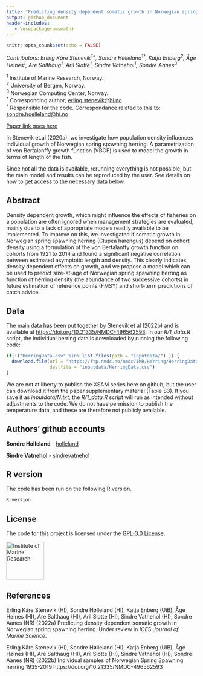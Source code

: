 ```yaml
---
title: "Predicting density dependent somatic growth in Norwegian spring spawning herring"
output: github_document
header-includes:
   - \usepackage{amsmath}
---
```


```r
knitr::opts_chunk$set(echo = FALSE)
```

*Contributors: Erling Kåre Stenevik<sup>1\*</sup>, Sondre Hølleland<sup>1&dagger;</sup>, Katja Enberg<sup>2</sup>, Åge Høines<sup>1</sup>, Are Salthaug<sup>1</sup>, Aril Slotte<sup>1</sup>, Sindre Vatnehol<sup>1</sup>, Sondre Aanes<sup>3</sup>*

  <sup>1</sup> Institute of Marine Research, Norway.<br>
  <sup>2</sup> University of Bergen, Norway.<br>
  <sup>3</sup> Norwegian Computing Center, Norway.<br>
  <sup>\*</sup> Corresponding author; [erling.stenevik@hi.no](emailto:erling.stenevik@hi.no)<br>
  <sup>&dagger;</sup> Responsible for the code. Correspondance related to this to: [sondre.hoelleland@hi.no](emailto:sondre.hoelleland@hi.no)
  

[Paper link goes here](https://academic.oup.com/icesjms)

In Stenevik et.al (2020a), we investigate how population density influences individual growth of Norwegian spring spawning herring. A parametrization of von Bertalanffy growth function (VBGF) is used to model the growth in terms of length of the fish.

Since not all the data is available, rerunning everything is not possible, but the main model and results can be reproduced by the user. See details on how to get access to the necessary data below. 

## Abstract
Density dependent growth, which might influence the effects of fisheries on a population are often ignored when management strategies are evaluated, mainly due to a lack of appropriate models readily available to be implemented. To improve on this, we investigated if somatic growth in Norwegian spring spawning herring (Clupea harengus) depend on cohort density using a formulation of the von Bertalanffy growth function on cohorts from 1921 to 2014 and found a significant negative correlation between estimated asymptotic length and density. This clearly indicates density dependent effects on growth, and we propose a model which can be used to predict size-at-age of Norwegian spring spawning herring as function of herring density (the abundance of two successive cohorts) in future estimation of reference points (FMSY) and short-term predictions of catch advice.


## Data
The main data has been put together by Stenevik et al (2022b) and is available at [https://doi.org/10.21335/NMDC-496562593](https://doi.org/10.21335/NMDC-496562593). In our *R/1_data.R* script, the individual herring data is downloaded by running the following code:
```r
if(!("HerringData.csv" %in% list.files(path = "inputdata/") )) {
  download.file(url = "https://ftp.nmdc.no/nmdc/IMR/Herring/HerringData.csv", 
                destfile = "inputdata/HerringData.csv")
}
```

We are not at liberty to publish the XSAM series here on github, but the user can download it from the paper supplementary material (Table S3). If you save it as *inputdata/N.txt*, the *R/1_data.R* script will run as intended without adjustments to the code. We do not have permission to publish the temperature data, and these are therefore not publicly available. 

## Authors' github accounts

**Sondre Hølleland** - [holleland](https://github.com/holleland)

**Sindre Vatnehol** - [sindrevatnehol](https://github.com/sindrevatnehol)

## R version
The code has been run on the following R version.
```r
R.version
```

## License

The code for this project is licensed under the [GPL-3.0 License](LICENCE.md). 




[<img src="https://www.hi.no/en/hi/resources/layout/HI-logo-farger-engelsk.svg/original"
alt="Institute of Marine Research" width="100"/>](https://www.hi.no/en)

## References

Erling Kåre Stenevik (HI), Sondre Hølleland (HI), Katja Enberg (UiB), Åge Høines (HI), Are Salthaug (HI), Aril Slotte (HI), Sindre Vathehol (HI), Sondre Aanes (NR) (2022a) Predicting density dependent somatic growth in Norwegian spring spawning herring. Under review in *ICES Journal of Marine Science*. 

Erling Kåre Stenevik (HI), Sondre Hølleland (HI), Katja Enberg (UiB), Åge Høines (HI), Are Salthaug (HI), Aril Slotte (HI), Sindre Vathehol (HI), Sondre Aanes (NR) (2022b) Individual samples of Norwegian Spring Spawning herring 1935-2019 https://doi.org/10.21335/NMDC-496562593


